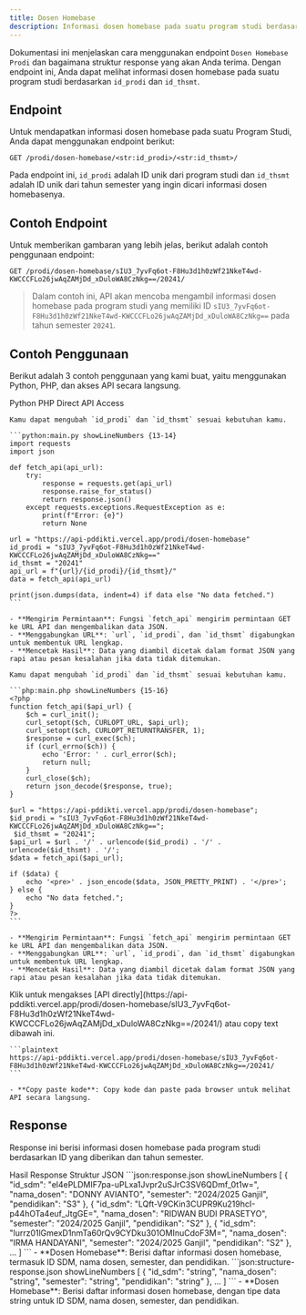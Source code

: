 ```yaml
---
title: Dosen Homebase
description: Informasi dosen homebase pada suatu program studi berdasarkan id_prodi dan id_thsmt.
---
```


Dokumentasi ini menjelaskan cara menggunakan endpoint `Dosen Homebase Prodi` dan bagaimana struktur response yang akan Anda terima. Dengan endpoint ini, Anda dapat melihat informasi dosen homebase pada suatu program studi berdasarkan `id_prodi` dan `id_thsmt`.

## Endpoint

Untuk mendapatkan informasi dosen homebase pada suatu Program Studi, Anda dapat menggunakan endpoint berikut:

```plaintext
GET /prodi/dosen-homebase/<str:id_prodi>/<str:id_thsmt>/
```

Pada endpoint ini, `id_prodi` adalah ID unik dari program studi dan `id_thsmt` adalah ID unik dari tahun semester yang ingin dicari informasi dosen homebasenya.

## Contoh Endpoint

Untuk memberikan gambaran yang lebih jelas, berikut adalah contoh penggunaan endpoint:

```plaintext
GET /prodi/dosen-homebase/sIU3_7yvFq6ot-F8Hu3d1h0zWf21NkeT4wd-KWCCCFLo26jwAqZAMjDd_xDuloWA8CzNkg==/20241/
```

> Dalam contoh ini, API akan mencoba mengambil informasi dosen homebase pada program studi yang memiliki ID `sIU3_7yvFq6ot-F8Hu3d1h0zWf21NkeT4wd-KWCCCFLo26jwAqZAMjDd_xDuloWA8CzNkg==` pada tahun semester `20241`.

## Contoh Penggunaan

Berikut adalah 3 contoh penggunaan yang kami buat, yaitu menggunakan Python, PHP, dan akses API secara langsung.

<Tabs defaultValue="python" className="pt-5 pb-1">
  <TabsList>
    <TabsTrigger value="python">Python</TabsTrigger>
    <TabsTrigger value="php">PHP</TabsTrigger>
    <TabsTrigger value="direct">Direct API Access</TabsTrigger>
  </TabsList>
  <TabsContent value="python">

    Kamu dapat mengubah `id_prodi` dan `id_thsmt` sesuai kebutuhan kamu.

    ```python:main.py showLineNumbers {13-14}
    import requests
    import json

    def fetch_api(api_url):
        try:
            response = requests.get(api_url)
            response.raise_for_status()
            return response.json()
        except requests.exceptions.RequestException as e:
            print(f"Error: {e}")
            return None

    url = "https://api-pddikti.vercel.app/prodi/dosen-homebase"
    id_prodi = "sIU3_7yvFq6ot-F8Hu3d1h0zWf21NkeT4wd-KWCCCFLo26jwAqZAMjDd_xDuloWA8CzNkg=="
    id_thsmt = "20241"
    api_url = f"{url}/{id_prodi}/{id_thsmt}/"
    data = fetch_api(api_url)

    print(json.dumps(data, indent=4) if data else "No data fetched.")
    ```

    - **Mengirim Permintaan**: Fungsi `fetch_api` mengirim permintaan GET ke URL API dan mengembalikan data JSON.
    - **Menggabungkan URL**: `url`, `id_prodi`, dan `id_thsmt` digabungkan untuk membentuk URL lengkap.
    - **Mencetak Hasil**: Data yang diambil dicetak dalam format JSON yang rapi atau pesan kesalahan jika data tidak ditemukan.
  </TabsContent>
  <TabsContent value="php">

    Kamu dapat mengubah `id_prodi` dan `id_thsmt` sesuai kebutuhan kamu.

    ```php:main.php showLineNumbers {15-16}
    <?php
    function fetch_api($api_url) {
        $ch = curl_init();
        curl_setopt($ch, CURLOPT_URL, $api_url);
        curl_setopt($ch, CURLOPT_RETURNTRANSFER, 1);
        $response = curl_exec($ch);
        if (curl_errno($ch)) {
            echo 'Error: ' . curl_error($ch);
            return null;
        }
        curl_close($ch);
        return json_decode($response, true);
    }

    $url = "https://api-pddikti.vercel.app/prodi/dosen-homebase";
    $id_prodi = "sIU3_7yvFq6ot-F8Hu3d1h0zWf21NkeT4wd-KWCCCFLo26jwAqZAMjDd_xDuloWA8CzNkg==";
     $id_thsmt = "20241";
    $api_url = $url . '/' . urlencode($id_prodi) . '/' . urlencode($id_thsmt) . '/';
    $data = fetch_api($api_url);

    if ($data) {
        echo '<pre>' . json_encode($data, JSON_PRETTY_PRINT) . '</pre>';
    } else {
        echo "No data fetched.";
    }
    ?>
    ```

    - **Mengirim Permintaan**: Fungsi `fetch_api` mengirim permintaan GET ke URL API dan mengembalikan data JSON.
    - **Menggabungkan URL**: `url`, `id_prodi`, dan `id_thsmt` digabungkan untuk membentuk URL lengkap.
    - **Mencetak Hasil**: Data yang diambil dicetak dalam format JSON yang rapi atau pesan kesalahan jika data tidak ditemukan.
  </TabsContent>
  <TabsContent value="direct">
    Klik untuk mengakses [API directly](https://api-pddikti.vercel.app/prodi/dosen-homebase/sIU3_7yvFq6ot-F8Hu3d1h0zWf21NkeT4wd-KWCCCFLo26jwAqZAMjDd_xDuloWA8CzNkg==/20241/) atau copy text dibawah ini.

    ```plaintext
    https://api-pddikti.vercel.app/prodi/dosen-homebase/sIU3_7yvFq6ot-F8Hu3d1h0zWf21NkeT4wd-KWCCCFLo26jwAqZAMjDd_xDuloWA8CzNkg==/20241/
    ```

    - **Copy paste kode**: Copy kode dan paste pada browser untuk melihat API secara langsung.
  </TabsContent>
</Tabs>

## Response

Response ini berisi informasi dosen homebase pada program studi berdasarkan ID yang diberikan dan tahun semester.

<Tabs defaultValue="hasil" className="pt-5 pb-1">
  <TabsList>
    <TabsTrigger value="hasil">Hasil Response</TabsTrigger>
    <TabsTrigger value="struktur">Struktur JSON</TabsTrigger>
  </TabsList>
  <TabsContent value="hasil">
    ```json:response.json showLineNumbers
    [
        {
            "id_sdm": "el4ePLDMIF7pa-uPLxa1Jvpr2uSJrC3SV6QDmf_0t1w=",
            "nama_dosen": "DONNY AVIANTO",
            "semester": "2024/2025 Ganjil",
            "pendidikan": "S3"
        },
        {
            "id_sdm": "LQft-V9CKin3CUPR9Ku219hcI-p44hOTa4euf_JtgGE=",
            "nama_dosen": "RIDWAN BUDI PRASETYO",
            "semester": "2024/2025 Ganjil",
            "pendidikan": "S2"
        },
        {
            "id_sdm": "lurrz01lGmexD1nmTa60rQv9CYDku301OMInuCdoF3M=",
            "nama_dosen": "IRMA HANDAYANI",
             "semester": "2024/2025 Ganjil",
            "pendidikan": "S2"
        },
        ...
    ]
    ```
    - **Dosen Homebase**: Berisi daftar informasi dosen homebase, termasuk ID SDM, nama dosen, semester, dan pendidikan.
  </TabsContent>
  <TabsContent value="struktur">
    ```json:structure-response.json showLineNumbers
    [
        {
            "id_sdm": "string",
            "nama_dosen": "string",
             "semester": "string",
            "pendidikan": "string"
        },
        ...
    ]
    ```
    -  **Dosen Homebase**: Berisi daftar informasi dosen homebase, dengan tipe data string untuk ID SDM, nama dosen, semester, dan pendidikan.
  </TabsContent>
</Tabs>